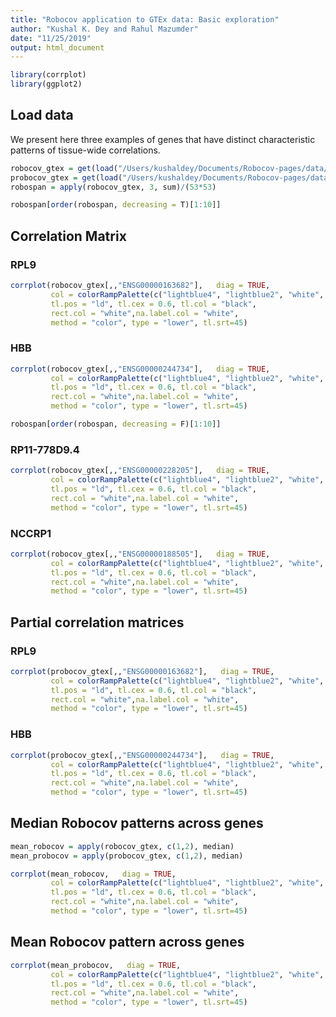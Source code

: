 ```yaml
---
title: "Robocov application to GTEx data: Basic exploration"
author: "Kushal K. Dey and Rahul Mazumder"
date: "11/25/2019"
output: html_document
---
```


```r
library(corrplot)
library(ggplot2)
```

## Load data

We present here three examples of genes that have distinct characteristic patterns of tissue-wide correlations.

```r
robocov_gtex = get(load("/Users/kushaldey/Documents/Robocov-pages/data/Robocov_Box_all_genes.rda"))
probocov_gtex = get(load("/Users/kushaldey/Documents/Robocov-pages/data/Robocov_Precision_all_genes.rda"))
robospan = apply(robocov_gtex, 3, sum)/(53*53)
```

```r
robospan[order(robospan, decreasing = T)[1:10]]
```

## Correlation Matrix

### RPL9

```r
corrplot(robocov_gtex[,,"ENSG00000163682"],   diag = TRUE,
         col = colorRampPalette(c("lightblue4", "lightblue2", "white", "indianred1", "indianred3"))(200),
         tl.pos = "ld", tl.cex = 0.6, tl.col = "black",
         rect.col = "white",na.label.col = "white",
         method = "color", type = "lower", tl.srt=45)
```

### HBB

```r
corrplot(robocov_gtex[,,"ENSG00000244734"],   diag = TRUE,
         col = colorRampPalette(c("lightblue4", "lightblue2", "white", "indianred1", "indianred3"))(200),
         tl.pos = "ld", tl.cex = 0.6, tl.col = "black",
         rect.col = "white",na.label.col = "white",
         method = "color", type = "lower", tl.srt=45)
```


```r
robospan[order(robospan, decreasing = F)[1:10]]
```

### RP11-778D9.4

```r
corrplot(robocov_gtex[,,"ENSG00000228205"],   diag = TRUE,
         col = colorRampPalette(c("lightblue4", "lightblue2", "white", "indianred1", "indianred3"))(200),
         tl.pos = "ld", tl.cex = 0.6, tl.col = "black",
         rect.col = "white",na.label.col = "white",
         method = "color", type = "lower", tl.srt=45)
```

### NCCRP1

```r
corrplot(robocov_gtex[,,"ENSG00000188505"],   diag = TRUE,
         col = colorRampPalette(c("lightblue4", "lightblue2", "white", "indianred1", "indianred3"))(200),
         tl.pos = "ld", tl.cex = 0.6, tl.col = "black",
         rect.col = "white",na.label.col = "white",
         method = "color", type = "lower", tl.srt=45)
```

## Partial correlation matrices

### RPL9

```r
corrplot(probocov_gtex[,,"ENSG00000163682"],   diag = TRUE,
         col = colorRampPalette(c("lightblue4", "lightblue2", "white", "indianred1", "indianred3"))(200),
         tl.pos = "ld", tl.cex = 0.6, tl.col = "black",
         rect.col = "white",na.label.col = "white",
         method = "color", type = "lower", tl.srt=45)
```

### HBB

```r
corrplot(probocov_gtex[,,"ENSG00000244734"],   diag = TRUE,
         col = colorRampPalette(c("lightblue4", "lightblue2", "white", "indianred1", "indianred3"))(200),
         tl.pos = "ld", tl.cex = 0.6, tl.col = "black",
         rect.col = "white",na.label.col = "white",
         method = "color", type = "lower", tl.srt=45)
```


## Median Robocov patterns across genes 

```r
mean_robocov = apply(robocov_gtex, c(1,2), median)
mean_probocov = apply(probocov_gtex, c(1,2), median)
```

```r
corrplot(mean_robocov,   diag = TRUE,
         col = colorRampPalette(c("lightblue4", "lightblue2", "white", "indianred1", "indianred3"))(200),
         tl.pos = "ld", tl.cex = 0.6, tl.col = "black",
         rect.col = "white",na.label.col = "white",
         method = "color", type = "lower", tl.srt=45)
```

## Mean Robocov pattern across genes 

```r
corrplot(mean_probocov,   diag = TRUE,
         col = colorRampPalette(c("lightblue4", "lightblue2", "white", "indianred1", "indianred3"))(200),
         tl.pos = "ld", tl.cex = 0.6, tl.col = "black",
         rect.col = "white",na.label.col = "white",
         method = "color", type = "lower", tl.srt=45)
```
